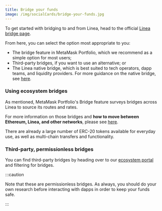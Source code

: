 ```yaml
---
title: Bridge your funds
image: /img/socialCards/bridge-your-funds.jpg
---
```


To get started with bridging to and from Linea, head to the official [Linea bridge page](https://bridge.linea.build/).

From here, you can select the option most appropriate to you:

- The bridge feature in MetaMask Portfolio, which we recommend as a simple option for most users;
- Third-party bridges, if you want to use an alternative; or
- The Linea native bridge, which is best suited to tech operators, dapp teams, and liquidity 
providers. For more guidance on the native bridge, see [here](./index.mdx).

### Using ecosystem bridges

As mentioned, MetaMask Portfolio's Bridge feature surveys bridges across Linea to source its routes and rates.

For more information on those bridges and **how to move between Ethereum, Linea, and other networks**, please see [here](#third-party-permissionless-bridges).

There are already a large number of ERC-20 tokens available for everyday use, as well as multi-chain transfers and functionality.

### Third-party, permissionless bridges

You can find third-party bridges by heading over to our [ecosystem portal](https://linea.build/apps) and filtering for bridges.

:::caution

Note that these are permissionless bridges. As always, you should do your own research before interacting with dapps in order to keep your funds safe.

:::
